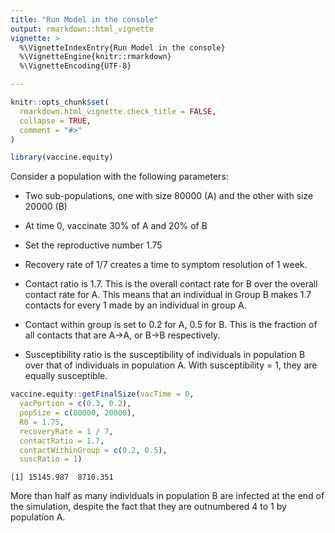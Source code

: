```yaml
---
title: "Run Model in the console"
output: rmarkdown::html_vignette
vignette: >
  %\VignetteIndexEntry{Run Model in the console}
  %\VignetteEngine{knitr::rmarkdown}
  %\VignetteEncoding{UTF-8}

---
```


```r
knitr::opts_chunk$set(
  rmarkdown.html_vignette.check_title = FALSE,
  collapse = TRUE,
  comment = "#>"
)
```

```r
library(vaccine.equity)
```

Consider a population with the following parameters:

-   Two sub-populations, one with size 80000 (A) and the other with size 20000 (B)

-   At time 0, vaccinate 30% of A and 20% of B

-   Set the reproductive number 1.75

-   Recovery rate of 1/7 creates a time to symptom resolution of 1 week.

-   Contact ratio is 1.7. This is the overall contact rate for B over the overall contact rate for A. This means that an individual in Group B makes 1.7 contacts for every 1 made by an individual in group A.

-   Contact within group is set to 0.2 for A, 0.5 for B. This is the fraction of all contacts that are A-\>A, or B-\>B respectively.

-   Susceptibility ratio is the susceptibility of individuals in population B over that of individuals in population A. With susceptibility = 1, they are equally susceptible.

```r
vaccine.equity::getFinalSize(vacTime = 0,
  vacPortion = c(0.3, 0.2),
  popSize = c(80000, 20000),
  R0 = 1.75,
  recoveryRate = 1 / 7,
  contactRatio = 1.7,
  contactWithinGroup = c(0.2, 0.5),
  suscRatio = 1)
```

```
[1] 15145.987  8710.351
```

More than half as many individuals in population B are infected at the end of the simulation, despite the fact that they are outnumbered 4 to 1 by population A.
